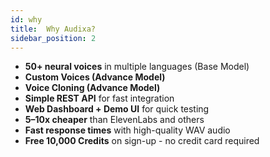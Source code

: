---
id: why
title:  Why Audixa?
sidebar_position: 2
---


- **50+ neural voices** in multiple languages (Base Model)
- **Custom Voices (Advance Model)**
- **Voice Cloning (Advance Model)**
- **Simple REST API** for fast integration
- **Web Dashboard + Demo UI** for quick testing
- **5–10x cheaper** than ElevenLabs and others
- **Fast response times** with high-quality WAV audio
- **Free 10,000 Credits** on sign-up - no credit card required
